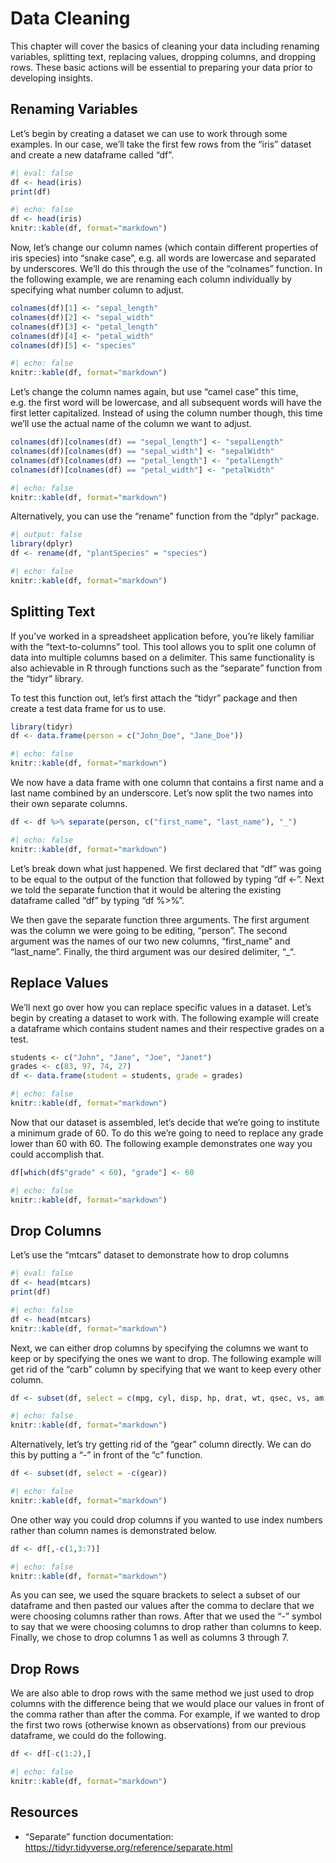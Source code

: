 # Data Cleaning

This chapter will cover the basics of cleaning your data including renaming variables, splitting text, replacing values, dropping columns, and dropping rows. These basic actions will be essential to preparing your data prior to developing insights.

## Renaming Variables

Let's begin by creating a dataset we can use to work through some examples. In our case, we'll take the first few rows from the "iris" dataset and create a new dataframe called "df".

```r
#| eval: false
df <- head(iris)
print(df)
```

```r
#| echo: false
df <- head(iris)
knitr::kable(df, format="markdown")
```

Now, let's change our column names (which contain different properties of iris species) into "snake case", e.g. all words are lowercase and separated by underscores. We'll do this through the use of the "colnames" function. In the following example, we are renaming each column individually by specifying what number column to adjust.

```r
colnames(df)[1] <- "sepal_length"
colnames(df)[2] <- "sepal_width"
colnames(df)[3] <- "petal_length"
colnames(df)[4] <- "petal_width"
colnames(df)[5] <- "species"
```

```r
#| echo: false
knitr::kable(df, format="markdown")
```

Let's change the column names again, but use "camel case" this time, e.g. the first word will be lowercase, and all subsequent words will have the first letter capitalized. Instead of using the column number though, this time we'll use the actual name of the column we want to adjust.

```r
colnames(df)[colnames(df) == "sepal_length"] <- "sepalLength"
colnames(df)[colnames(df) == "sepal_width"] <- "sepalWidth"
colnames(df)[colnames(df) == "petal_length"] <- "petalLength"
colnames(df)[colnames(df) == "petal_width"] <- "petalWidth"
```

```r
#| echo: false
knitr::kable(df, format="markdown")
```

Alternatively, you can use the "rename" function from the "dplyr" package.

```r
#| output: false
library(dplyr)
df <- rename(df, "plantSpecies" = "species")
```

```r
#| echo: false
knitr::kable(df, format="markdown")
```

## Splitting Text

If you've worked in a spreadsheet application before, you're likely familiar with the "text-to-columns" tool. This tool allows you to split one column of data into multiple columns based on a delimiter. This same functionality is also achievable in R through functions such as the "separate" function from the "tidyr" library.

To test this function out, let's first attach the "tidyr" package and then create a test data frame for us to use.

```r
library(tidyr)
df <- data.frame(person = c("John_Doe", "Jane_Doe"))
```

```r
#| echo: false
knitr::kable(df, format="markdown")
```

We now have a data frame with one column that contains a first name and a last name combined by an underscore. Let's now split the two names into their own separate columns.

```r
df <- df %>% separate(person, c("first_name", "last_name"), "_")
```

```r
#| echo: false
knitr::kable(df, format="markdown")
```

Let's break down what just happened. We first declared that "df" was going to be equal to the output of the function that followed by typing "df <-". Next we told the separate function that it would be altering the existing dataframe called "df" by typing "df %>%".

We then gave the separate function three arguments. The first argument was the column we were going to be editing, "person". The second argument was the names of our two new columns, "first_name" and "last_name". Finally, the third argument was our desired delimiter, "_".

## Replace Values

We'll next go over how you can replace specific values in a dataset. Let's begin by creating a dataset to work with. The following example will create a dataframe which contains student names and their respective grades on a test.

```r
students <- c("John", "Jane", "Joe", "Janet")
grades <- c(83, 97, 74, 27)
df <- data.frame(student = students, grade = grades)
```

```r
#| echo: false
knitr::kable(df, format="markdown")
```

Now that our dataset is assembled, let's decide that we're going to institute a minimum grade of 60. To do this we're going to need to replace any grade lower than 60 with 60. The following example demonstrates one way you could accomplish that.

```r
df[which(df$"grade" < 60), "grade"] <- 60
```

```r
#| echo: false
knitr::kable(df, format="markdown")
```

## Drop Columns

Let's use the "mtcars" dataset to demonstrate how to drop columns

```r
#| eval: false
df <- head(mtcars)
print(df)
```

```r
#| echo: false
df <- head(mtcars)
knitr::kable(df, format="markdown")
```

Next, we can either drop columns by specifying the columns we want to keep or by specifying the ones we want to drop. The following example will get rid of the "carb" column by specifying that we want to keep every other column.

```r
df <- subset(df, select = c(mpg, cyl, disp, hp, drat, wt, qsec, vs, am, gear))
```

```r
#| echo: false
knitr::kable(df, format="markdown")
```

Alternatively, let's try getting rid of the "gear" column directly. We can do this by putting a "-" in front of the "c" function.

```r
df <- subset(df, select = -c(gear))
```

```r
#| echo: false
knitr::kable(df, format="markdown")
```

One other way you could drop columns if you wanted to use index numbers rather than column names is demonstrated below.

```r
df <- df[,-c(1,3:7)]
```

```r
#| echo: false
knitr::kable(df, format="markdown")
```

As you can see, we used the square brackets to select a subset of our dataframe and then pasted our values after the comma to declare that we were choosing columns rather than rows. After that we used the "-" symbol to say that we were choosing columns to drop rather than columns to keep. Finally, we chose to drop columns 1 as well as columns 3 through 7. 

## Drop Rows

We are also able to drop rows with the same method we just used to drop columns with the difference being that we would place our values in front of the comma rather than after the comma. For example, if we wanted to drop the first two rows (otherwise known as observations) from our previous dataframe, we could do the following.

```r
df <- df[-c(1:2),]
```

```r
#| echo: false
knitr::kable(df, format="markdown")
```

## Resources

- "Separate" function documentation: <https://tidyr.tidyverse.org/reference/separate.html>